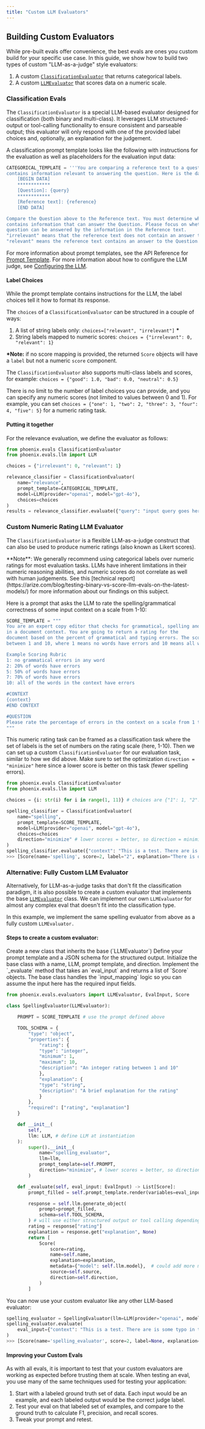 ```yaml
---
title: "Custom LLM Evaluators"
---
```


## Building Custom Evaluators

While pre-built evals offer convenience, the best evals are ones you custom build for your specific use case. In this guide, we show how to build two types of custom "LLM-as-a-judge" style evaluators:

1. A custom [`ClassificationEvaluator`](https://arize-phoenix.readthedocs.io/projects/evals/en/latest/api/evals.html#classificationevaluator) that returns categorical labels.
2. A custom [`LLMEvaluator`](https://arize-phoenix.readthedocs.io/projects/evals/en/latest/api/evals.html#llmevaluator) that scores data on a numeric scale.

### Classification Evals

The `ClassificationEvaluator` is a special LLM-based evaluator designed for classification (both binary and multi-class). It leverages LLM structured-output or tool-calling functionality to ensure consistent and parseable output; this evaluator will only respond with one of the provided label choices and, optionally, an explanation for the judgement.

A classification prompt template looks like the following with instructions for the evaluation as well as placeholders for the evaluation input data:

```python expandable
CATEGORICAL_TEMPLATE = '''You are comparing a reference text to a question and trying to determine if the reference text
contains information relevant to answering the question. Here is the data:
    [BEGIN DATA]
    ************
    [Question]: {query}
    ************
    [Reference text]: {reference}
    [END DATA]

Compare the Question above to the Reference text. You must determine whether the Reference text
contains information that can answer the Question. Please focus on whether the very specific
question can be answered by the information in the Reference text.
"irrelevant" means that the reference text does not contain an answer to the Question.
"relevant" means the reference text contains an answer to the Question. '''
```

For more information about prompt templates, see the API Reference for [Prompt Template](https://arize-phoenix.readthedocs.io/projects/evals/en/latest/api/evals.html#prompt-template). For more information about how to configure the LLM judge, see [Configuring the LLM](/phoenix/evaluation/how-to-evals/configuring-the-llm).

#### Label Choices

While the prompt template contains instructions for the LLM, the label choices tell it how to format its response.

The `choices` of a `ClassificationEvaluator` can be structured in a couple of ways:

1. A list of string labels only: `choices=["relevant", "irrelevant"]` **\***
2. String labels mapped to numeric scores: `choices = {"irrelevant": 0, "relevant": 1}`

**\*Note:** if no score mapping is provided, the returned `Score` objects will have a `label` but not a numeric `score` component.

The `ClassificationEvaluator` also supports multi-class labels and scores, for example: `choices = {"good": 1.0, "bad": 0.0, "neutral": 0.5}`

There is no limit to the number of label choices you can provide, and you can specify any numeric scores (not limited to values between 0 and 1). For example, you can set `choices = {"one": 1, "two": 2, "three": 3, "four": 4, "five": 5}` for a numeric rating task.

#### Putting it together

For the relevance evaluation, we define the evaluator as follows:

```python
from phoenix.evals ClassificationEvaluator
from phoenix.evals.llm import LLM

choices = {"irrelevant": 0, "relevant": 1}

relevance_classifier = ClassificationEvaluator(
    name="relevance",
    prompt_template=CATEGORICAL_TEMPLATE,
    model=LLM(provider="openai", model="gpt-4o"),
    choices=choices
)
results = relevance_classifier.evaluate({"query": "input query goes here", "reference": "document text goes here"})
```

### Custom Numeric Rating LLM Evaluator

The `ClassificationEvaluator` is a flexible LLM-as-a-judge construct that can also be used to produce numeric ratings (also known as Likert scores).

<Info>
**Note**: We generally recommend using categorical labels over numeric ratings for most evaluation tasks. LLMs have inherent limitations in their numeric reasoning abilities, and numeric scores do not correlate as well with human judgements. See this [technical report](https://arize.com/blog/testing-binary-vs-score-llm-evals-on-the-latest-models/) for more information about our findings on this subject.
</Info>

Here is a prompt that asks the LLM to rate the spelling/grammatical correctness of some input context on a scale from 1-10:

```python expandable
SCORE_TEMPLATE = """
You are an expert copy editor that checks for grammatical, spelling and typing errors
in a document context. You are going to return a rating for the
document based on the percent of grammatical and typing errors. The score should be
between 1 and 10, where 1 means no words have errors and 10 means all words have errors.

Example Scoring Rubric
1: no grammatical errors in any word
2: 20% of words have errors
5: 50% of words have errors
7: 70% of words have errors
10: all of the words in the context have errors

#CONTEXT
{context}
#END CONTEXT

#QUESTION
Please rate the percentage of errors in the context on a scale from 1 to 10.
"""
```

This numeric rating task can be framed as a classification task where the set of labels is the set of numbers on the rating scale (here, 1-10). Then we can set up a custom `ClassificationEvaluator` for our evaluation task, similar to how we did above. Make sure to set the optimization `direction = "minimize"` here since a lower score is better on this task (fewer spelling errors).

```python
from phoenix.evals ClassificationEvaluator
from phoenix.evals.llm import LLM

choices = {i: str(i) for i in range(1, 11)} # choices are {"1": 1, "2": 2, etc...}

spelling_classifier = ClassificationEvaluator(
    name="spelling",
    prompt_template=SCORE_TEMPLATE,
    model=LLM(provider="openai", model="gpt-4o"),
    choices=choices
    direction="minimize" # lower scores = better, so direction = minimize
)
spelling_classifier.evaluate({"context": "This is a test. There are is some typo in this sentence."})
>>> [Score(name='spelling', score=2, label="2", explanation="There is one grammatical error ('There are is') and one typo ('typo' instead of 'typos'), which roughly represents 20% of the 10 words in the document.", metadata={'model': 'gpt-4o-mini'}, source='llm', direction='minimize')]
```

### Alternative: Fully Custom LLM Evaluator

Alternatively, for LLM-as-a-judge tasks that don't fit the classification paradigm, it is also possible to create a custom evaluator that implements the base [`LLMEvaluator`](https://arize-phoenix.readthedocs.io/projects/evals/en/latest/api/evals.html#llmevaluator) class. We can implement our own `LLMEvaluator` for almost any complex eval that doesn't fit into the classification type.

In this example, we implement the same spelling evaluator from above as a fully custom `LLMEvaluator.`

#### Steps to create a custom evaluator:

<Steps>
<Step>
Create a new class that inherits the base (`LLMEvaluator`)
</Step>
<Step>
Define your prompt template and a JSON schema for the structured output.
</Step>
<Step>
Initialize the base class with a name, LLM, prompt template, and direction.
</Step>
<Step>
Implement the `_evaluate` method that takes an `eval_input` and returns a list of `Score` objects. The base class handles the `input_mapping` logic so you can assume the input here has the required input fields.
</Step>
</Steps>

```python expandable
from phoenix.evals.evaluators import LLMEvaluator, EvalInput, Score

class SpellingEvaluator(LLMEvaluator):

    PROMPT = SCORE_TEMPLATE # use the prompt defined above

    TOOL_SCHEMA = {
        "type": "object",
        "properties": {
            "rating": {
            "type": "integer",
            "minimum": 1,
            "maximum": 10,
            "description": "An integer rating between 1 and 10"
            },
            "explanation": {
            "type": "string",
            "description": "A brief explanation for the rating"
            }
        },
        "required": ["rating", "explanation"]
    }

    def __init__(
        self,
        llm: LLM, # define LLM at instantiation
    ):
        super().__init__(
            name="spelling_evaluator",
            llm=llm,
            prompt_template=self.PROMPT,
            direction="minimize", # lower scores = better, so direction = minimize
        )

    def _evaluate(self, eval_input: EvalInput) -> List[Score]:
        prompt_filled = self.prompt_template.render(variables=eval_input)

        response = self.llm.generate_object(
            prompt=prompt_filled,
            schema=self.TOOL_SCHEMA,
        ) # will use either structured output or tool calling depending on model capabilities
        rating = response["rating"]
        explanation = response.get("explanation", None)
        return [
            Score(
                score=rating,
                name=self.name,
                explanation=explanation,
                metadata={"model": self.llm.model},  # could add more metadata here if you want
                source=self.source,
                direction=self.direction,
            )
        ]
```

You can now use your custom evaluator like any other LLM-based evaluator:

```python
spelling_evaluator = SpellingEvaluator(llm=LLM(provider="openai", model="gpt-4o-mini"))
spelling_evaluator.evaluate(
    eval_input={"context": "This is a test. There are is some typo in this sentence."}
)
>>> [Score(name='spelling_evaluator', score=2, label=None, explanation="There is one grammatical error ('There are is') and one typo ('typo' instead of 'typos'), which roughly represents 20% of the 10 words in the document.", metadata={'model': 'gpt-4o-mini'}, source='llm', direction='minimize')]
```

#### Improving your Custom Evals

As with all evals, it is important to test that your custom evaluators are working as expected before trusting them at scale. When testing an eval, you use many of the same techniques used for testing your application:

1. Start with a labeled ground truth set of data. Each input would be an example, and each labeled output would be the correct judge label.
2. Test your eval on that labeled set of examples, and compare to the ground truth to calculate F1, precision, and recall scores.
3. Tweak your prompt and retest.
